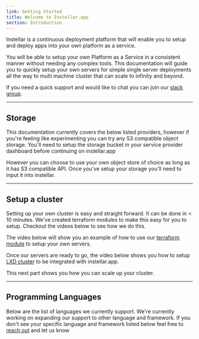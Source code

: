 ```yaml
---
link: Getting Started
title: Welcome to Instellar.app
section: Introduction
---
```


<span class="lead">
  Instellar is a continuous deployment platform that will enable you to setup and deploy apps into your own platform as a service.
</span>

<YouTube id="oqlzh34AF4Q" />

You will be able to setup your own Platform as a Service in a consistent manner without needing any complex tools. This documentation will guide you to quickly setup your own servers for simple single server deployments all the way to multi machine cluster that can scale to infinity and beyond.

If you need a quick support and would like to chat you can join our [slack group](https://join.slack.com/t/upmaru/shared_invite/zt-1qncc89xi-Cwz1KiMHd19yI4IZmLcsGA).

---

## Storage

This documentation currently covers the below listed providers, however if you're feeling like experimenting you can try any S3 compatible object storage. You'll need to setup the storage bucket in your service provider dashboard before continuing on instellar.app


<Storages />

However you can choose to use your own object store of choice as long as it has S3 compatible API. Once you've setup your storage you'll need to input it into instellar.

---

## Setup a cluster

Setting up your own cluster is easy and straight forward. It can be done in < 10 minutes. We've created terraform modules to make this easy for you to setup. Checkout the videos below to see how we do this.


The video below will show you an example of how to use our [terraform module](/docs/setup-a-cluster/terraform/) to setup your own servers.

<YouTube id="hQK6pcvJOZw" />

Once our servers are ready to go, the video below shows you how to setup [LXD cluster](/docs/setup-a-cluster/lxd/) to be integrated with instellar.app.

<YouTube id="MMcT8XL9f1s" />

This next part shows you how you can scale up your cluster.

<YouTube id="IGFsIjsesVI" />

---

## Programming Languages

Below are the list of languages we currently support. We're currently working on expanding our support to other language and framework. If you don't see your specific language and framework listed below feel free to [reach out](mailto:support@instellar.app) and let us know


<Languages />

